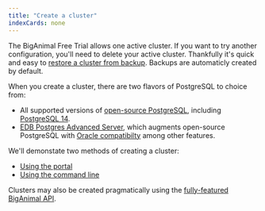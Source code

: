 ```yaml
---
title: "Create a cluster"
indexCards: none
---
```


The BigAnimal Free Trial allows one active cluster. If you want to try another configuration, you'll need to delete your active cluster. Thankfully it's quick and easy to [restore a cluster from backup](/biganimal/latest/free_trial/04_experiment/backup_and_restore/). Backups are automaticly created by default.

When you create a cluster, there are two flavors of PostgreSQL to choice from:

* All supported versions of [open-source PostgreSQL](supported-open-source/postgresql/), including [PostgreSQL 14](https://www.postgresql.org/about/news/postgresql-14-released-2318/).
* [EDB Postgres Advanced Server](/epas/latest/), which augments open-source PostgreSQL with [Oracle compatibilty](/epas/latest/epas_compat_ora_dev_guide/) among other features.

We'll demonstate two methods of creating a cluster:

* [Using the portal](#)
* [Using the command line](create_cluster_cli)

Clusters may also be created pragmatically using the [fully-featured BigAnimal API](/biganimal/latest/reference/api/).
